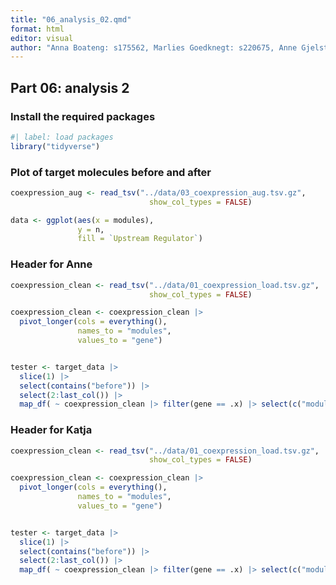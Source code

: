 ```yaml
---
title: "06_analysis_02.qmd"
format: html
editor: visual
author: "Anna Boateng: s175562, Marlies Goedknegt: s220675, Anne Gjelstrup: s194530, Katja Jagd: s185395, Olivia Ronnenberg: s183359"
---
```


## Part 06: analysis 2

### Install the required packages

```r
#| label: load packages
library("tidyverse")
```

### Plot of target molecules before and after

```r
coexpression_aug <- read_tsv("../data/03_coexpression_aug.tsv.gz",
                               show_col_types = FALSE)
```

```r
data <- ggplot(aes(x = modules),
               y = n, 
               fill = `Upstream Regulator`)
```

### Header for Anne

```r

coexpression_clean <- read_tsv("../data/01_coexpression_load.tsv.gz",
                               show_col_types = FALSE)

coexpression_clean <- coexpression_clean |>
  pivot_longer(cols = everything(),
               names_to = "modules",
               values_to = "gene")


tester <- target_data |>
  slice(1) |>
  select(contains("before")) |>
  select(2:last_col()) |>
  map_df( ~ coexpression_clean |> filter(gene == .x) |> select(c("modules",gene)))

```

### Header for Katja

```r

coexpression_clean <- read_tsv("../data/01_coexpression_load.tsv.gz",
                               show_col_types = FALSE)

coexpression_clean <- coexpression_clean |>
  pivot_longer(cols = everything(),
               names_to = "modules",
               values_to = "gene")


tester <- target_data |>
  slice(1) |>
  select(contains("before")) |>
  select(2:last_col()) |>
  map_df( ~ coexpression_clean |> filter(gene == .x) |> select(c("modules",gene)))

```

